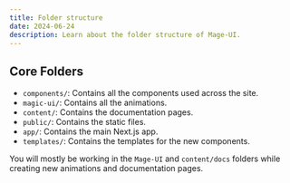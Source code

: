 ```yaml
---
title: Folder structure
date: 2024-06-24
description: Learn about the folder structure of Mage-UI.
---
```


## Core Folders

- `components/`: Contains all the components used across the site.
- `magic-ui/`: Contains all the animations.
- `content/`: Contains the documentation pages.
- `public/`: Contains the static files.
- `app/`: Contains the main Next.js app.
- `templates/`: Contains the templates for the new components.

You will mostly be working in the `Mage-UI` and `content/docs` folders while creating new animations and documentation pages.
